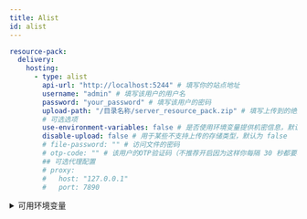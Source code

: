 ```yaml
---
title: Alist
id: alist
---
```


```yaml
resource-pack:
  delivery:
    hosting:
      - type: alist
        api-url: "http://localhost:5244" # 填写你的站点地址
        username: "admin" # 填写该用户的用户名
        password: "your_password" # 填写该用户的密码
        upload-path: "/目录名称/server_resource_pack.zip" # 填写上传到的绝对位置，以当前使用的用户可访问的根目录为准
        # 可选选项
        use-environment-variables: false # 是否使用环境变量提供机密信息，默认为 false
        disable-upload: false # 用于某些不支持上传的存储类型，默认为 false
        # file-password: "" # 访问文件的密码
        # otp-code: "" # 该用户的OTP验证码（不推荐开启因为这样你每隔 30 秒都要改一次）
        ## 可选代理配置
        # proxy:
        #   host: "127.0.0.1"
        #   port: 7890
```

<details>
  <summary>可用环境变量</summary>
  - CE_ALIST_USERNAME
  - CE_ALIST_PASSWORD
  - CE_ALIST_FILE_PASSWORD
</details>